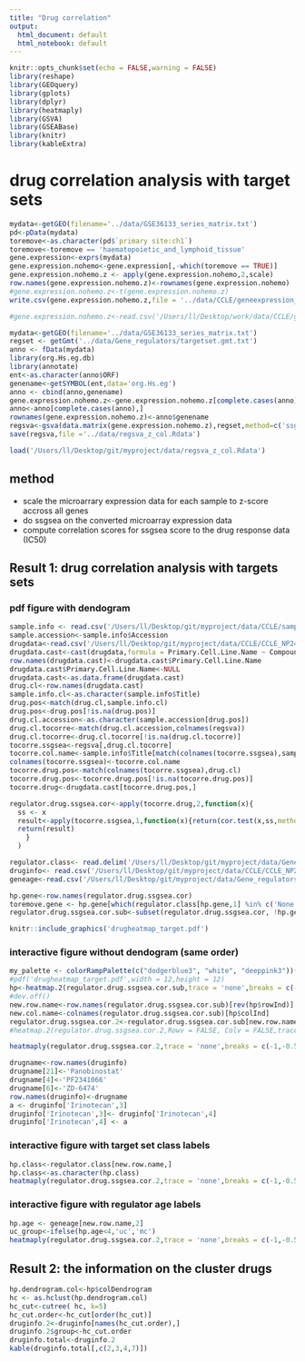 ```yaml
---
title: "Drug correlation"
output:
  html_document: default
  html_notebook: default
---
```

```r
knitr::opts_chunk$set(echo = FALSE,warning = FALSE)
library(reshape)
library(GEOquery)
library(gplots)
library(dplyr)
library(heatmaply)
library(GSVA)
library(GSEABase)
library(knitr)
library(kableExtra)
```

# drug correlation analysis with target sets
```r
mydata<-getGEO(filename='../data/GSE36133_series_matrix.txt')
pd<-pData(mydata)
toremove<-as.character(pd$`primary site:ch1`)
toremove<-toremove == 'haematopoietic_and_lymphoid_tissue'
gene.expression<-exprs(mydata)
gene.expression.nohemo<-gene.expression[,-which(toremove == TRUE)]
gene.expression.nohemo.z <- apply(gene.expression.nohemo,2,scale)
row.names(gene.expression.nohemo.z)<-rownames(gene.expression.nohemo)
#gene.expression.nohemo.z<-t(gene.expression.nohemo.z)
write.csv(gene.expression.nohemo.z,file = '../data/CCLE/geneexpression_zscore.csv')
```
```r
#gene.expression.nohemo.z<-read.csv('/Users/ll/Desktop/work/data/CCLE/geneexpression_zscore.csv',row.names = 1)
```
```r
mydata<-getGEO(filename='../data/GSE36133_series_matrix.txt')
regset <- getGmt('../data/Gene_regulators/targetset.gmt.txt')
anno <- fData(mydata)
library(org.Hs.eg.db)
library(annotate)
ent<-as.character(anno$ORF)
genename<-getSYMBOL(ent,data='org.Hs.eg')
anno <- cbind(anno,genename)
gene.expression.nohemo.z<-gene.expression.nohemo.z[complete.cases(anno),]
anno<-anno[complete.cases(anno),]
rownames(gene.expression.nohemo.z)<-anno$genename
regsva<-gsva(data.matrix(gene.expression.nohemo.z),regset,method=c('ssgsea'))
save(regsva,file ='../data/regsva_z_col.Rdata')

```
```r
load('/Users/ll/Desktop/git/myproject/data/regsva_z_col.Rdata')
```
## method
* scale the microarrary expression data for each sample to z-score accross all genes
* do ssgsea on the converted microarray expression data
* compute correlation scores for ssgsea score to the drug response data (IC50)

## Result 1: drug correlation analysis with targets sets 
### pdf figure with dendogram
```r
sample.info <- read.csv('/Users/ll/Desktop/git/myproject/data/CCLE/sample_info.csv')
sample.accession<-sample.info$Accession
drugdata<-read.csv('/Users/ll/Desktop/git/myproject/data/CCLE/CCLE_NP24.2009_Drug_data_2015.02.24.csv')
drugdata.cast<-cast(drugdata,formula = Primary.Cell.Line.Name ~ Compound, value = 'IC50..uM.')
row.names(drugdata.cast)<-drugdata.cast$Primary.Cell.Line.Name
drugdata.cast$Primary.Cell.Line.Name<-NULL
drugdata.cast<-as.data.frame(drugdata.cast)
drug.cl<-row.names(drugdata.cast)
sample.info.cl<-as.character(sample.info$Title)
drug.pos<-match(drug.cl,sample.info.cl)
drug.pos<-drug.pos[!is.na(drug.pos)]
drug.cl.accession<-as.character(sample.accession[drug.pos])
drug.cl.tocorre<-match(drug.cl.accession,colnames(regsva))
drug.cl.tocorre<-drug.cl.tocorre[!is.na(drug.cl.tocorre)]
tocorre.ssgsea<-regsva[,drug.cl.tocorre]
tocorre.col.name<-sample.info$Title[match(colnames(tocorre.ssgsea),sample.accession)]
colnames(tocorre.ssgsea)<-tocorre.col.name
tocorre.drug.pos<-match(colnames(tocorre.ssgsea),drug.cl)
tocorre.drug.pos<-tocorre.drug.pos[!is.na(tocorre.drug.pos)]
tocorre.drug<-drugdata.cast[tocorre.drug.pos,]
```
```r
regulator.drug.ssgsea.cor<-apply(tocorre.drug,2,function(x){
  ss <- x
  result<-apply(tocorre.ssgsea,1,function(x){return(cor.test(x,ss,method = 'spearman')$estimate)})
  return(result)
    }
  )
```
```r
regulator.class<- read.delim('/Users/ll/Desktop/git/myproject/data/Gene_regulators/Regulator classification.txt',row.names = 1)
druginfo<- read.csv('/Users/ll/Desktop/git/myproject/data/CCLE/CCLE_NP24.2009_profiling_2012.02.20.csv',row.names = 1)
geneage<-read.csv('/Users/ll/Desktop/git/myproject/data/Gene_regulators/geneIDs_entrez_final_phylostrata_phy1_phy2_phy3_no_TCGA.txt',header = TRUE,row.names = 1)
```
```r
hp.gene<-row.names(regulator.drug.ssgsea.cor)
toremove.gene <- hp.gene[which(regulator.class[hp.gene,1] %in% c('None',NA))]
regulator.drug.ssgsea.cor.sub<-subset(regulator.drug.ssgsea.cor, !hp.gene %in% toremove.gene)
```
```r
knitr::include_graphics('drugheatmap_target.pdf')
```
### interactive figure without dendogram (same order)
```r
my_palette <- colorRampPalette(c("dodgerblue3", "white", "deeppink3"))(n = 4)
#pdf('drugheatmap_target.pdf',width = 12,height = 12) 
hp<-heatmap.2(regulator.drug.ssgsea.cor.sub,trace = 'none',breaks = c(-1,-0.5,0,0.5,1),col = my_palette)
#dev.off()
new.row.name<-row.names(regulator.drug.ssgsea.cor.sub)[rev(hp$rowInd)]
new.col.name<-colnames(regulator.drug.ssgsea.cor.sub)[hp$colInd]
regulator.drug.ssgsea.cor.2<-regulator.drug.ssgsea.cor.sub[new.row.name,new.col.name]
#heatmap.2(regulator.drug.ssgsea.cor.2,Rowv = FALSE, Colv = FALSE,trace = 'none',breaks = c(-1,-0.5,0,0.5,1),col = my_palette)
```

```r
heatmaply(regulator.drug.ssgsea.cor.2,trace = 'none',breaks = c(-1,-0.5,0,0.5,1),col = my_palette,row_dend_left = TRUE, Rowv = FALSE, Colv = FALSE,plot_method = "plotly")
```
```r
drugname<-row.names(druginfo)
drugname[21]<-'Panobinostat'
drugname[4]<-'PF2341066'
drugname[6]<-'ZD-6474'
row.names(druginfo)<-drugname
a <- druginfo['Irinotecan',3] 
druginfo['Irinotecan',3]<- druginfo['Irinotecan',4]
druginfo['Irinotecan',4] <- a
```


### interactive figure with target set class labels

```r
hp.class<-regulator.class[new.row.name,]
hp.class<-as.character(hp.class)
heatmaply(regulator.drug.ssgsea.cor.2,trace = 'none',breaks = c(-1,-0.5,0,0.5,1),col = my_palette,row_dend_left = TRUE, Rowv = FALSE, Colv = FALSE,plot_method = "plotly",RowSideColors = hp.class)
```

### interactive figure with regulator age labels
```r
hp.age <- geneage[new.row.name,2]
uc_group<-ifelse(hp.age<4,'uc','mc')
heatmaply(regulator.drug.ssgsea.cor.2,trace = 'none',breaks = c(-1,-0.5,0,0.5,1),col = my_palette,RowSideColors = uc_group,Rowv = FALSE, Colv = FALSE)
```

## Result 2: the information on the cluster drugs
```r
hp.dendrogram.col<-hp$colDendrogram
hc <- as.hclust(hp.dendrogram.col)
hc_cut<-cutree( hc, k=5)
hc_cut.order<-hc_cut[order(hc_cut)]
druginfo.2<-druginfo[names(hc_cut.order),]
druginfo.2$group<-hc_cut.order
druginfo.total<-druginfo.2
kable(druginfo.total[,c(2,3,4,7)])
```




